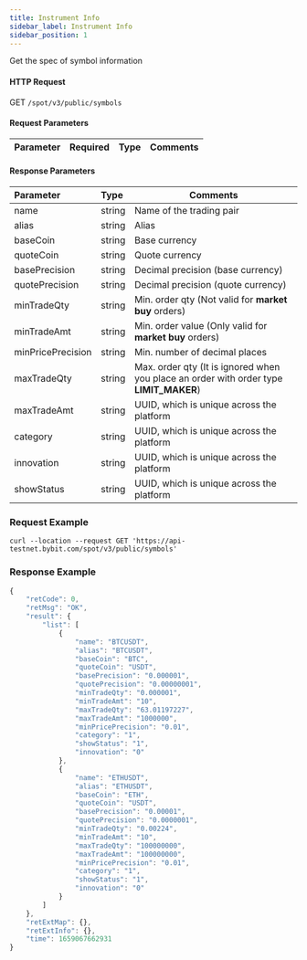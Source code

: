 ```yaml
---
title: Instrument Info
sidebar_label: Instrument Info
sidebar_position: 1
---
```


Get the spec of symbol information

#### HTTP Request
GET <code>/spot/v3/public/symbols</code>

#### Request Parameters
| Parameter | Required | Type | Comments|
|:----- |:-------|:-----|------ |

#### Response Parameters
| Parameter | Type | Comments|
|:----- |:-----|----- |
|name |string |Name of the trading pair |
|alias |string |Alias |
|baseCoin |string |Base currency |
|quoteCoin |string |Quote currency |
|basePrecision |string |Decimal precision (base currency) |
|quotePrecision |string |Decimal precision (quote currency) |
|minTradeQty |string |Min. order qty (Not valid for <b>market buy</b> orders) |
|minTradeAmt |string |Min. order value (Only valid for <b>market buy</b> orders) |
|minPricePrecision |string |Min. number of decimal places |
|maxTradeQty |string |Max. order qty (It is ignored when you place an order with order type <b>LIMIT_MAKER</b>) |
|maxTradeAmt |string |UUID, which is unique across the platform |
|category |string |UUID, which is unique across the platform |
|innovation |string |UUID, which is unique across the platform |
|showStatus |string |UUID, which is unique across the platform |

### Request Example

<Tabs>
<TabItem value="console" label="Console">

```http
curl --location --request GET 'https://api-testnet.bybit.com/spot/v3/public/symbols'
```

</TabItem>
</Tabs>

### Response Example

```javascript
{
    "retCode": 0,
    "retMsg": "OK",
    "result": {
        "list": [
            {
                "name": "BTCUSDT",
                "alias": "BTCUSDT",
                "baseCoin": "BTC",
                "quoteCoin": "USDT",
                "basePrecision": "0.000001",
                "quotePrecision": "0.00000001",
                "minTradeQty": "0.000001",
                "minTradeAmt": "10",
                "maxTradeQty": "63.01197227",
                "maxTradeAmt": "1000000",
                "minPricePrecision": "0.01",
                "category": "1",
                "showStatus": "1",
                "innovation": "0"
            },
            {
                "name": "ETHUSDT",
                "alias": "ETHUSDT",
                "baseCoin": "ETH",
                "quoteCoin": "USDT",
                "basePrecision": "0.00001",
                "quotePrecision": "0.0000001",
                "minTradeQty": "0.00224",
                "minTradeAmt": "10",
                "maxTradeQty": "100000000",
                "maxTradeAmt": "100000000",
                "minPricePrecision": "0.01",
                "category": "1",
                "showStatus": "1",
                "innovation": "0"
            }
        ]
    },
    "retExtMap": {},
    "retExtInfo": {},
    "time": 1659067662931
}
```
